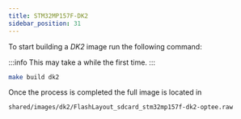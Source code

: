 ```yaml
---
title: STM32MP157F-DK2
sidebar_position: 31
---
```


To start building a *DK2* image run the following command:

:::info
This may take a while the first time.
:::

```bash
make build dk2
```

Once the process is completed the full image is located in

```bash
shared/images/dk2/FlashLayout_sdcard_stm32mp157f-dk2-optee.raw
```
